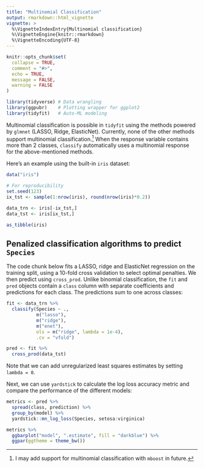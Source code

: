 ```yaml
---
title: "Multinomial Classification"
output: rmarkdown::html_vignette
vignette: >
  %\VignetteIndexEntry{Multinomial classification}
  %\VignetteEngine{knitr::rmarkdown}
  %\VignetteEncoding{UTF-8}
---
```


```r
knitr::opts_chunk$set(
  collapse = TRUE,
  comment = "#>",
  echo = TRUE,
  message = FALSE,
  warning = FALSE
)
```

```r
library(tidyverse) # Data wrangling
library(ggpubr)    # Plotting wrapper for ggplot2
library(tidyfit)   # Auto-ML modeling
```

Multinomial classification is possible in `tidyfit` using the methods powered by `glmnet` (LASSO, Ridge, ElasticNet). Currently, none of the other methods support multinomial classification.^[I may add support for multinomial classification with `mboost` in future.] When the response variable contains more than 2 classes, `classify` automatically uses a multinomial response for the above-mentioned methods.

Here's an example using the built-in `iris` dataset:

```r
data("iris")

# For reproducibility
set.seed(123)
ix_tst <- sample(1:nrow(iris), round(nrow(iris)*0.2))

data_trn <- iris[-ix_tst,]
data_tst <- iris[ix_tst,]

as_tibble(iris)
```

## Penalized classification algorithms to predict `Species`

The code chunk below fits a LASSO, ridge and ElasticNet regression on the training split, using a 10-fold cross validation to select optimal penalties. We then predict using `cross_prod`. Unlike binomial classification, the `fit` and `pred` objects contain a `class` column with separate coefficients and predictions for each class. The predictions sum to one across classes:

```r
fit <- data_trn %>% 
  classify(Species ~ ., 
           m("lasso"), 
           m("ridge"), 
           m("enet"), 
           ols = m("ridge", lambda = 1e-4), 
           .cv = "vfold")

pred <- fit %>% 
  cross_prod(data_tst)
```

Note that we can add unregularized least squares estimates by setting `lambda = 0`.

Next, we can use `yardstick` to calculate the log loss accuracy metric and compare the performance of the different models:

```r
metrics <- pred %>% 
  spread(class, prediction) %>% 
  group_by(model) %>% 
  yardstick::mn_log_loss(Species, setosa:virginica)

metrics %>% 
  ggbarplot("model", ".estimate", fill = "darkblue") %>% 
  ggpar(ggtheme = theme_bw())
```

